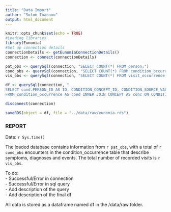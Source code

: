 ```yaml
---
title: "Data Import"
author: "Solon Ioannou"
output: html_document
---
```


```r
knitr::opts_chunk$set(echo = TRUE)
#Loading libraries
library(Eunomia)
#Set up connection details
connectionDetails <- getEunomiaConnectionDetails()
connection <- connect(connectionDetails)
```

```r
pat_obs <- querySql(connection, "SELECT COUNT(*) FROM person;")
cond_obs <- querySql(connection, "SELECT COUNT(*) FROM condition_occurrence;")
vis_obs <- querySql(connection, "SELECT COUNT(*) FROM visit_occurrence;")
```

```r
df <- querySql(connection, "
SELECT cond.PERSON_ID AS ID, CONDITION_CONCEPT_ID, CONDITION_SOURCE_VALUE, cond.VISIT_OCCURRENCE_ID, cond.CONDITION_START_DATE, conc.CONCEPT_NAME  
FROM condition_occurrence AS cond INNER JOIN CONCEPT AS conc ON CONDITION_CONCEPT_ID = CONCEPT_ID; ")
```

```r
disconnect(connection)
```

```r
saveRDS(object = df, file = "../data/raw/eunomia.rds")
```

### REPORT 

Date: `r Sys.time()`

The loaded database contains information from `r pat_obs`, with a total of `r cond_obs` encounters in the condition_occurrence table that describe symptoms, diagnoses and events. The total number of recorded visits is `r vis_obs`.      
  
To do:  
- Successful/Error in connection  
- Successful/Error in sql query  
- Add description of the query  
- Add description of the final df  
  
All data is stored as a dataframe named df in the /data/raw folder.   

